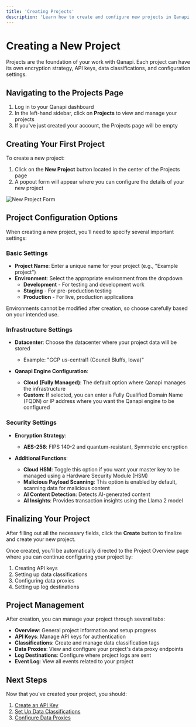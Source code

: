 ```yaml
---
title: 'Creating Projects'
description: 'Learn how to create and configure new projects in Qanapi'
---
```


# Creating a New Project

Projects are the foundation of your work with Qanapi. Each project can have its own encryption strategy, API keys, data classifications, and configuration settings.

## Navigating to the Projects Page

1. Log in to your Qanapi dashboard
2. In the left-hand sidebar, click on **Projects** to view and manage your projects
3. If you've just created your account, the Projects page will be empty

## Creating Your First Project

To create a new project:

1. Click on the **New Project** button located in the center of the Projects page
2. A popout form will appear where you can configure the details of your new project

![New Project Form](/images/new-project-form.png)

## Project Configuration Options

When creating a new project, you'll need to specify several important settings:

### Basic Settings

- **Project Name**: Enter a unique name for your project (e.g., "Example project")
- **Environment**: Select the appropriate environment from the dropdown
  - **Development** - For testing and development work
  - **Staging** - For pre-production testing
  - **Production** - For live, production applications
  
<Warning>
Environments cannot be modified after creation, so choose carefully based on your intended use.
</Warning>

### Infrastructure Settings

- **Datacenter**: Choose the datacenter where your project data will be stored
  - Example: "GCP us-central1 (Council Bluffs, Iowa)"
  
- **Qanapi Engine Configuration**:
  - **Cloud (Fully Managed)**: The default option where Qanapi manages the infrastructure
  - **Custom**: If selected, you can enter a Fully Qualified Domain Name (FQDN) or IP address where you want the Qanapi engine to be configured

### Security Settings

- **Encryption Strategy**:
  - **AES-256**: FIPS 140-2 and quantum-resistant, Symmetric encryption

- **Additional Functions**:
  - **Cloud HSM**: Toggle this option if you want your master key to be managed using a Hardware Security Module (HSM)
  - **Malicious Payload Scanning**: This option is enabled by default, scanning data for malicious content
  - **AI Content Detection**: Detects AI-generated content
  - **AI Insights**: Provides transaction insights using the Llama 2 model

## Finalizing Your Project

After filling out all the necessary fields, click the **Create** button to finalize and create your new project.

Once created, you'll be automatically directed to the Project Overview page where you can continue configuring your project by:

1. Creating API keys
2. Setting up data classifications
3. Configuring data proxies
4. Setting up log destinations

## Project Management

After creation, you can manage your project through several tabs:

- **Overview**: General project information and setup progress
- **API Keys**: Manage API keys for authentication
- **Classifications**: Create and manage data classification tags
- **Data Proxies**: View and configure your project's data proxy endpoints
- **Log Destinations**: Configure where project logs are sent
- **Event Log**: View all events related to your project

## Next Steps

Now that you've created your project, you should:

1. [Create an API Key](/project-management/api-keys)
2. [Set Up Data Classifications](/project-management/data-classifications)
3. [Configure Data Proxies](/api-v1/data-proxies/overview)
